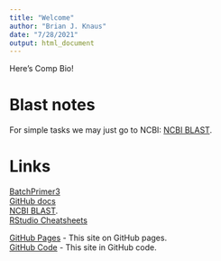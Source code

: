 ```yaml
---
title: "Welcome"
author: "Brian J. Knaus"
date: "7/28/2021"
output: html_document
---
```



Here's Comp Bio!


# Blast notes

For simple tasks we may just go to NCBI: [NCBI BLAST](https://blast.ncbi.nlm.nih.gov/Blast.cgi).


# Links

[BatchPrimer3](https://wheat.pw.usda.gov/demos/BatchPrimer3/)    
[GitHub docs](https://docs.github.com/en)    
[NCBI BLAST](https://blast.ncbi.nlm.nih.gov/Blast.cgi).    
[RStudio Cheatsheets](https://www.rstudio.com/resources/cheatsheets/)    




[GitHub Pages](https://knausb.github.io/compbio/)  - This site on GitHub pages.    
[GitHub Code](https://github.com/knausb/compbio/)  - This site in GitHub code.


